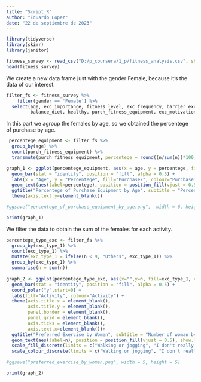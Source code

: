 ---
title: "Script_R"
author: "Eduardo Lopez"
date: "22 de septiembre de 2023"
---

```{r Charge libraries}
library(tidyverse)
library(skimr)
library(janitor)
```

```{r charge data frame}
fitness_survey <- read_csv("D:/p_coursera/1_p/fitness_analysis.csv", show_col_types = FALSE)
head(fitness_survey)
```
We create a new data frame just with the gender Female, because it's the data of our interest.
```{r filter data frame}
filter_fs <- fitness_survey %>%
    filter(gender == 'Female') %>%
  select(age, exc_importance, fitness_level, exc_frequency, barrier_exc_1, exc_type_1,
         balance_diet, healthy, purch_fitness_equipment, exc_motivation_1)
```
In this part we agroup the females by age, so we obtained the percentege of purchase by age.
```{r Analysis of purchase equipment and graphic}
 percentege_equipment <- filter_fs %>%
  group_by(age) %>%
  count(purch_fitness_equipment) %>%
  transmute(purch_fitness_equipment, percentege = round((n/sum(n))*100,2)) 

graph_1 <- ggplot(percentege_equipment, aes(x = age, y = percentege, fill = purch_fitness_equipment, colour = purch_fitness_equipment)) +
  geom_bar(stat = "identity", position = "fill", alpha = 0.5) +
  labs(x = "Age", y = "Percentege", fill="Purchase?", colour="Purchase?") +
  geom_text(aes(label=percentege), position = position_fill(vjust = 0.5), show.legend = FALSE, color="black") +
  ggtitle("Percentege of Purchase Equipment by Age", subtitle = "Percentege of purchase made by women according age") +
  theme(axis.text.y=element_blank())

#ggsave("percentege_of_purchase_equipment_by_age.png",  width = 6, height = 4.5)

print(graph_1)
```
We filter the data to obtain the sum of the females for each activity.
```{r Analysis of percentege type exercise and graphic}
percentege_type_exc <- filter_fs %>%
  group_by(exc_type_1) %>%
  count(exc_type_1) %>%
  mutate(exc_type_1 = ifelse(n < 9, "Others", exc_type_1)) %>%
  group_by(exc_type_1) %>%
  summarise(n = sum(n))
  
graph_2 <- ggplot(percentege_type_exc, aes(x="",y=n, fill=exc_type_1, colour=exc_type_1)) +
  geom_bar(stat = "identity", position = "fill", alpha = 0.5) +
  coord_polar("y",start=0) +
  labs(fill="Activity", colour="Activity") +
  theme(axis.title.x = element_blank(),
        axis.title.y = element_blank(),
        panel.border = element_blank(),
        panel.grid = element_blank(),
        axis.ticks = element_blank(),
        axis.text.x=element_blank())+
  ggtitle("Preferred Exercise by Women", subtitle = "Number of woman by activity of 284 women") +
  geom_text(aes(label=n), position = position_fill(vjust = 0.5), show.legend = FALSE, color="black") +
  scale_fill_discrete(limits = c("Walking or jogging", "I don't really exercise", "Gym", "Yoga", "Zumba dance", "Others")) +
  scale_colour_discrete(limits = c("Walking or jogging", "I don't really exercise", "Gym", "Yoga", "Zumba dance", "Others"))
  
#ggsave("preferred_exercise_by_women.png", width = 5, height = 5)

print(graph_2)
```

